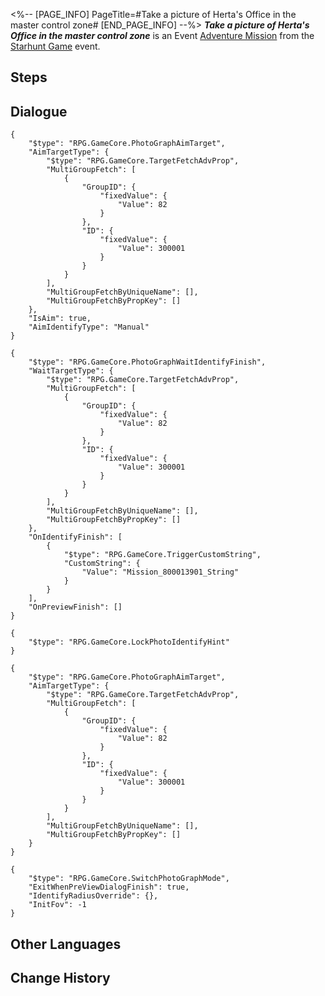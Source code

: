<%-- [PAGE_INFO]
PageTitle=#Take a picture of Herta's Office in the master control zone#
[END_PAGE_INFO] --%>
{{Stub|Dialogue.}}
{{Mission Infobox
|id            = 8000139
|title         = 
|image         = <!--Mission Take a picture of Herta's Office in the master control zone.png-->
|type          = Adventure
|event_name    = Starhunt Game
|chapter       = 
|requirements  = [[Companion Mission]] ''[[Punklorde Mentality]]'' completed
|summary       = <!--official mission summary from Fate's Atlas-->
|characters    = Trailblazer
|startLocation = [[Herta Space Station]] - [[Master Control Zone]]
|world         = Herta Space Station
|area          = Master Control Zone
|prev          = 
|next          = 
|rewards       = 
}}
'''''Take a picture of Herta's Office in the master control zone''''' is an Event [[Adventure Mission]] from the [[Starhunt Game]] event.

==Steps==


<!--
==Gameplay Notes==

--><!--
==Trial Character==

-->
==Dialogue==
{{Stub Dialogue}}
<pre>{
	"$type": "RPG.GameCore.PhotoGraphAimTarget",
	"AimTargetType": {
		"$type": "RPG.GameCore.TargetFetchAdvProp",
		"MultiGroupFetch": [
			{
				"GroupID": {
					"fixedValue": {
						"Value": 82
					}
				},
				"ID": {
					"fixedValue": {
						"Value": 300001
					}
				}
			}
		],
		"MultiGroupFetchByUniqueName": [],
		"MultiGroupFetchByPropKey": []
	},
	"IsAim": true,
	"AimIdentifyType": "Manual"
}</pre>
<pre>{
	"$type": "RPG.GameCore.PhotoGraphWaitIdentifyFinish",
	"WaitTargetType": {
		"$type": "RPG.GameCore.TargetFetchAdvProp",
		"MultiGroupFetch": [
			{
				"GroupID": {
					"fixedValue": {
						"Value": 82
					}
				},
				"ID": {
					"fixedValue": {
						"Value": 300001
					}
				}
			}
		],
		"MultiGroupFetchByUniqueName": [],
		"MultiGroupFetchByPropKey": []
	},
	"OnIdentifyFinish": [
		{
			"$type": "RPG.GameCore.TriggerCustomString",
			"CustomString": {
				"Value": "Mission_800013901_String"
			}
		}
	],
	"OnPreviewFinish": []
}</pre>
<pre>{
	"$type": "RPG.GameCore.LockPhotoIdentifyHint"
}</pre>
<pre>{
	"$type": "RPG.GameCore.PhotoGraphAimTarget",
	"AimTargetType": {
		"$type": "RPG.GameCore.TargetFetchAdvProp",
		"MultiGroupFetch": [
			{
				"GroupID": {
					"fixedValue": {
						"Value": 82
					}
				},
				"ID": {
					"fixedValue": {
						"Value": 300001
					}
				}
			}
		],
		"MultiGroupFetchByUniqueName": [],
		"MultiGroupFetchByPropKey": []
	}
}</pre>
<pre>{
	"$type": "RPG.GameCore.SwitchPhotoGraphMode",
	"ExitWhenPreViewDialogFinish": true,
	"IdentifyRadiusOverride": {},
	"InitFov": -1
}</pre>
:<!--0.6-second delay-->
{{Dialogue End}}

==Other Languages==
{{Other Languages
|en   = Take a picture of Herta's Office in the master control zone
|zhs  = 在主控舱段拍摄「黑塔办公室」的照片
|zht  = 在主控艙段拍攝「黑塔辦公室」的照片
|ja   = 主制御部分で「ヘルタのオフィス」の写真を撮る
|ko   = 메인 컨트롤 캐빈에서 「헤르타 사무실」 사진 촬영
|es   = Haz una foto de la oficina de Herta en la zona de mando principal
|fr   = Prendre le Bureau de Herta en photo dans la Zone de contrôle principale
|ru   = Сделайте снимки офиса Герты в Главной контрольной зоне
|th   = ถ่ายภาพ "Herta's Office" ที่ Master Control Zone
|vi   = Chụp ảnh "văn phòng Herta" tại Khoang Điều Khiển Chính
|de   = Nimm in der Hauptkontrollzone ein Bild von Hertas Büro auf.
|id   = Ambil foto "Herta's Office" di Master Control Zone
|pt   = Tire uma foto do Escritório da Herta na Zona de Controle Principal
}}

==Change History==
{{Change History|1.1}}
